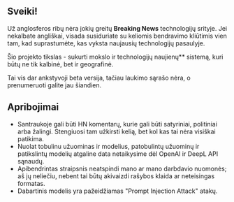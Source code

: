 
<CallToAction />

## Sveiki!

Už anglosferos ribų nėra jokių greitų **Breaking News** technologijų srityje.
Jei nekalbate angliškai, visada susiduriate su keliomis bendravimo kliūtimis vien tam, kad suprastumėte, kas vyksta naujausių technologijų pasaulyje.


<Callout type="info" emoji="🗞️">

Šio projekto tikslas - sukurti mokslo ir technologijų naujienų\*\* sistemą, kuri būtų ne tik kalbinė, bet ir geografinė.

</Callout>

Tai vis dar ankstyvoji beta versija, tačiau laukimo sąrašo nėra, o prenumeruoti galite jau šiandien.

## Apribojimai

- Santraukoje gali būti HN komentarų, kurie gali būti satyriniai, politiniai arba žalingi. Stengiuosi tam užkirsti kelią, bet kol kas tai nėra visiškai patikima.
- Nuolat tobulinu užuominas ir modelius, patobulintų užuominų ir patikslintų modelių atgaline data netaikysime dėl OpenAI ir DeepL API sąnaudų.
- Apibendrintas straipsnis neatspindi mano ar mano darbdavio nuomonės; aš jų neliečiu, nebent tai būtų akivaizdi rašybos klaida ar neteisingas formatas.
- Dabartinis modelis yra pažeidžiamas "Prompt Injection Attack" atakų.
